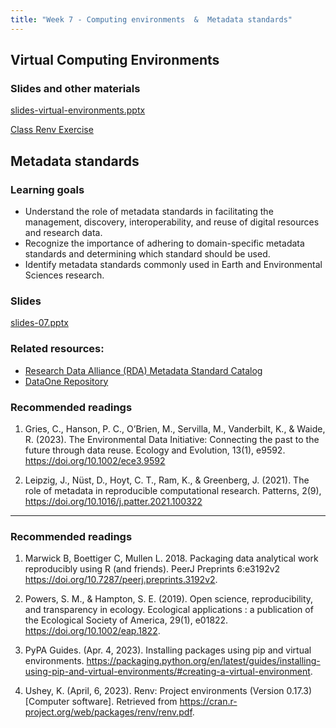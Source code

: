 ```yaml
---
title: "Week 7 - Computing environments  &  Metadata standards"
---
```



## Virtual Computing Environments

### Slides and other materials

[slides-virtual-environments.pptx](slides-renv-07.pptx)

[Class Renv Exercise](virtual-environments-notes.md)


## Metadata standards

### Learning goals

- Understand the role of metadata standards in facilitating the management, discovery, interoperability, and reuse of digital resources and research data.
- Recognize the importance of adhering to domain-specific metadata standards and determining which standard should be used.
- Identify metadata standards commonly used in Earth and Environmental Sciences research.


### Slides

[slides-07.pptx](slides-07.pptx)


### Related resources:

-   [Research Data Alliance (RDA) Metadata Standard Catalog](https://rdamsc.bath.ac.uk)
-   [DataOne Repository](https://www.dataone.org)

### Recommended readings

1.  Gries, C., Hanson, P. C., O'Brien, M., Servilla, M., Vanderbilt, K., & Waide, R. (2023). The Environmental Data Initiative: Connecting the past to the future through data reuse. Ecology and Evolution, 13(1), e9592. <https://doi.org/10.1002/ece3.9592>

2.  Leipzig, J., Nüst, D., Hoyt, C. T., Ram, K., & Greenberg, J. (2021). The role of metadata in reproducible computational research. Patterns, 2(9), <https://doi.org/10.1016/j.patter.2021.100322>


<hr>

### Recommended readings

1.  Marwick B, Boettiger C, Mullen L. 2018. Packaging data analytical work reproducibly using R (and friends). PeerJ Preprints 6:e3192v2 <https://doi.org/10.7287/peerj.preprints.3192v2>.

2.  Powers, S. M., & Hampton, S. E. (2019). Open science, reproducibility, and transparency in ecology. Ecological applications : a publication of the Ecological Society of America, 29(1), e01822. <https://doi.org/10.1002/eap.1822>.

3.  PyPA Guides. (Apr. 4, 2023). Installing packages using pip and virtual environments. <https://packaging.python.org/en/latest/guides/installing-using-pip-and-virtual-environments/#creating-a-virtual-environment>.

4.  Ushey, K. (April, 6, 2023). Renv: Project environments (Version 0.17.3) \[Computer software\]. Retrieved from <https://cran.r-project.org/web/packages/renv/renv.pdf>.



